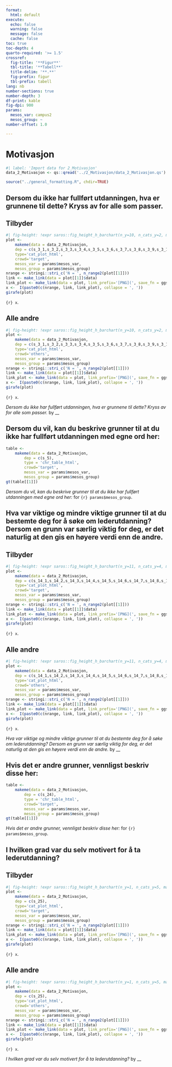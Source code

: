```yaml
---
format:
  html: default
execute:
  echo: false
  warning: false
  message: false
  cache: false
toc: true
toc-depth: 4
quarto-required: '>= 1.5'
crossref:
  fig-title: '**Figur**'
  tbl-title: '**Tabell**'
  title-delim: '**.**'
  fig-prefix: figur
  tbl-prefix: tabell
lang: nb
number-sections: true
number-depth: 3
df-print: kable
fig-dpi: 900
params:
  mesos_var: campus2
  mesos_group: ~
number-offset: 1.0

---
```

# Motivasjon
```r
#| label: 'Import data for 2_Motivasjon'
data_2_Motivasjon <- qs::qread('../2_Motivasjon/data_2_Motivasjon.qs')
```
```r
source("../general_formatting.R", chdir=TRUE)
```

## Dersom du ikke har fullført utdanningen, hva er grunnene til dette? Kryss av for alle som passer.{#sec-Dersom-du-ikke-har-fullfort-utdanningen-hva-er-grunnene-til-dette-Kryss-av-for-alle-som-passer--74}


::: {.panel-tabset}

## Tilbyder

::: {#fig-motivasjon-s-3-fct-cat-plot-html-target}

```r
#| fig-height: !expr saros::fig_height_h_barchart(n_y=10, n_cats_y=2, max_chars_cats_y=10)
plot <-
	makeme(data = data_2_Motivasjon,
	dep = c(s_3_1,s_3_2,s_3_3,s_3_4,s_3_5,s_3_6,s_3_7,s_3_8,s_3_9,s_3_10),
	type='cat_plot_html',
	crowd='target',
	mesos_var = params$mesos_var,
	mesos_group = params$mesos_group)
nrange <- stringi::stri_c('N = ', n_range2(plot[[1]]))
link <- make_link(data = plot[[1]]$data)
link_plot <- make_link(data = plot, link_prefix='[PNG](', save_fn = ggsaver, file_suffix = '.png')
x <-  I(paste0(c(nrange, link, link_plot), collapse = ', '))
girafe(plot)
```

`{r} x`.

:::


## Alle andre

::: {#fig-motivasjon-s-3-fct-cat-plot-html-others}

```r
#| fig-height: !expr saros::fig_height_h_barchart(n_y=10, n_cats_y=2, max_chars_cats_y=10)
plot <-
	makeme(data = data_2_Motivasjon,
	dep = c(s_3_1,s_3_2,s_3_3,s_3_4,s_3_5,s_3_6,s_3_7,s_3_8,s_3_9,s_3_10),
	type='cat_plot_html',
	crowd='others',
	mesos_var = params$mesos_var,
	mesos_group = params$mesos_group)
nrange <- stringi::stri_c('N = ', n_range2(plot[[1]]))
link <- make_link(data = plot[[1]]$data)
link_plot <- make_link(data = plot, link_prefix='[PNG](', save_fn = ggsaver, file_suffix = '.png')
x <-  I(paste0(c(nrange, link, link_plot), collapse = ', '))
girafe(plot)
```

`{r} x`.

:::

_Dersom du ikke har fullført utdanningen, hva er grunnene til dette? Kryss av for alle som passer._ by __

:::


## Dersom du vil, kan du beskrive grunner til at du ikke har fullført utdanningen med egne ord her:{#sec-Dersom-du-vil-kan-du-beskrive-grunner-til-at-du-ikke-har-fullfort-utdanningen-med-egne-ord-her--82}


::: {#tbl-motivasjon-s-5-chr-chr-table-target}

```r
table <-
	makeme(data = data_2_Motivasjon,
		dep = c(s_5),
		type = 'chr_table_html',
		crowd='target',
		mesos_var = params$mesos_var,
		mesos_group = params$mesos_group)
gt(table[[1]])
```

_Dersom du vil, kan du beskrive grunner til at du ikke har fullført utdanningen med egne ord her:_ for `{r} params$mesos_group`.

:::


## Hva var viktige og mindre viktige grunner til at du bestemte deg for å søke om lederutdanning? Dersom en grunn var særlig viktig for deg, er det naturlig at den gis en høyere verdi enn de andre.{#sec-Hva-var-viktige-og-mindre-viktige-grunner-til-at-du-bestemte-deg-for-a-soke-om-lederutdanning-Dersom-en-grunn-var-sarlig-viktig-for-deg-er-det-naturlig-at-den-gis-en-hoyere-verdi-enn-de-andre--13}


::: {.panel-tabset}

## Tilbyder

::: {#fig-motivasjon-s-14-fct-cat-plot-html-target}

```r
#| fig-height: !expr saros::fig_height_h_barchart(n_y=11, n_cats_y=4, max_chars_cats_y=13)
plot <-
	makeme(data = data_2_Motivasjon,
	dep = c(s_14_1,s_14_2,s_14_3,s_14_4,s_14_5,s_14_6,s_14_7,s_14_8,s_14_9,s_14_10,s_14_11),
	type='cat_plot_html',
	crowd='target',
	mesos_var = params$mesos_var,
	mesos_group = params$mesos_group)
nrange <- stringi::stri_c('N = ', n_range2(plot[[1]]))
link <- make_link(data = plot[[1]]$data)
link_plot <- make_link(data = plot, link_prefix='[PNG](', save_fn = ggsaver, file_suffix = '.png')
x <-  I(paste0(c(nrange, link, link_plot), collapse = ', '))
girafe(plot)
```

`{r} x`.

:::


## Alle andre

::: {#fig-motivasjon-s-14-fct-cat-plot-html-others}

```r
#| fig-height: !expr saros::fig_height_h_barchart(n_y=11, n_cats_y=4, max_chars_cats_y=13)
plot <-
	makeme(data = data_2_Motivasjon,
	dep = c(s_14_1,s_14_2,s_14_3,s_14_4,s_14_5,s_14_6,s_14_7,s_14_8,s_14_9,s_14_10,s_14_11),
	type='cat_plot_html',
	crowd='others',
	mesos_var = params$mesos_var,
	mesos_group = params$mesos_group)
nrange <- stringi::stri_c('N = ', n_range2(plot[[1]]))
link <- make_link(data = plot[[1]]$data)
link_plot <- make_link(data = plot, link_prefix='[PNG](', save_fn = ggsaver, file_suffix = '.png')
x <-  I(paste0(c(nrange, link, link_plot), collapse = ', '))
girafe(plot)
```

`{r} x`.

:::

_Hva var viktige og mindre viktige grunner til at du bestemte deg for å søke om lederutdanning? Dersom en grunn var særlig viktig for deg, er det naturlig at den gis en høyere verdi enn de andre._ by __

:::


## Hvis det er andre grunner, vennligst beskriv disse her:{#sec-Hvis-det-er-andre-grunner-vennligst-beskriv-disse-her--77}


::: {#tbl-motivasjon-s-24-chr-chr-table-target}

```r
table <-
	makeme(data = data_2_Motivasjon,
		dep = c(s_24),
		type = 'chr_table_html',
		crowd='target',
		mesos_var = params$mesos_var,
		mesos_group = params$mesos_group)
gt(table[[1]])
```

_Hvis det er andre grunner, vennligst beskriv disse her:_ for `{r} params$mesos_group`.

:::


## I hvilken grad var du selv motivert for å ta lederutdanning?{#sec-I-hvilken-grad-var-du-selv-motivert-for-a-ta-lederutdanning--97}


::: {.panel-tabset}

## Tilbyder

::: {#fig-motivasjon-s-25-fct-cat-plot-html-target}

```r
#| fig-height: !expr saros::fig_height_h_barchart(n_y=1, n_cats_y=5, max_chars_cats_y=22)
plot <-
	makeme(data = data_2_Motivasjon,
	dep = c(s_25),
	type='cat_plot_html',
	crowd='target',
	mesos_var = params$mesos_var,
	mesos_group = params$mesos_group)
nrange <- stringi::stri_c('N = ', n_range2(plot[[1]]))
link <- make_link(data = plot[[1]]$data)
link_plot <- make_link(data = plot, link_prefix='[PNG](', save_fn = ggsaver, file_suffix = '.png')
x <-  I(paste0(c(nrange, link, link_plot), collapse = ', '))
girafe(plot)
```

`{r} x`.

:::


## Alle andre

::: {#fig-motivasjon-s-25-fct-cat-plot-html-others}

```r
#| fig-height: !expr saros::fig_height_h_barchart(n_y=1, n_cats_y=5, max_chars_cats_y=22)
plot <-
	makeme(data = data_2_Motivasjon,
	dep = c(s_25),
	type='cat_plot_html',
	crowd='others',
	mesos_var = params$mesos_var,
	mesos_group = params$mesos_group)
nrange <- stringi::stri_c('N = ', n_range2(plot[[1]]))
link <- make_link(data = plot[[1]]$data)
link_plot <- make_link(data = plot, link_prefix='[PNG](', save_fn = ggsaver, file_suffix = '.png')
x <-  I(paste0(c(nrange, link, link_plot), collapse = ', '))
girafe(plot)
```

`{r} x`.

:::

_I hvilken grad var du selv motivert for å ta lederutdanning?_ by __

:::
